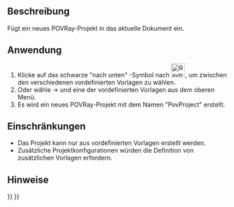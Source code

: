 <languages/>

{{Docnav/de
|
|[[Raytracing_Lux/de|Lux]]
|[[Raytracing_Workbench/de|Raytracing]]
|IconL=
|IconR=Raytracing_Lux.svg
|IconC=Workbench_Raytracing.svg
}}

{{GuiCommand/de
|Name=Raytracing New
|Name/de=Raytracing Neu
|MenuLocation=Raytracing → Neues Pov-Ray Projekt‏‎
|Workbenches=[[Raytracing_Workbench/de|Raytracing]]
|Shortcut=
|SeeAlso=
}}

<span id="Description"></span>
==Beschreibung==

Fügt ein neues POVRay-Projekt in das aktuelle Dokument ein.

<span id="Usage"></span>
==Anwendung==

# Klicke auf das schwarze "nach unten" -Symbol nach [[Image:Raytracing_New.png|32px]], um zwischen den verschiedenen vordefinierten Vorlagen zu wählen.
# Oder wähle {{KEY| Raytracing}} → {{KEY| Neues Pov-Ray Projekt}} und eine der vordefinierten Vorlagen aus dem oberen Menü.
# Es wird ein neues POVRay-Projekt mit dem Namen "PovProject" erstellt.

<span id="Limitations"></span>
==Einschränkungen==

* Das Projekt kann nur aus vordefinierten Vorlagen erstellt werden.
* Zusätzliche Projektkonfigurationen würden die Definition von zusätzlichen Vorlagen erfordern.

<span id="Notes"></span>
==Hinweise==


{{Docnav/de
|
|[[Raytracing_Lux/de|Lux]]
|[[Raytracing_Workbench/de|Raytracing]]
|IconL=
|IconR=Raytracing_Lux.svg
|IconC=Workbench_Raytracing.svg
}}

{{Raytracing_Tools_navi{{#translation:}}}}
{{Userdocnavi{{#translation:}}}}